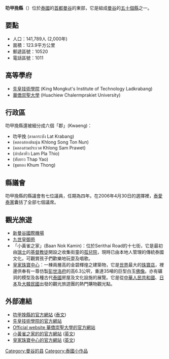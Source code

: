 '''叻甲挽縣'''（{{thai|t=ลาดกระบัง|phon=Lādkrabạng|r=Lat Krabang}}）位於[[泰國|泰國]]的[[首都|首都]][[曼谷|曼谷]]的東部，它是組成[[曼谷|曼谷]]的[[曼谷區名列表|五十個縣]]之一。

==要點==
* 人口：141,789人 (2,000年)
* 面積：123.9平方公里
* 郵遞區號：10520
* 電話區號：1011

==高等學府==
* [[先皇技術學院|先皇技術學院]] (King Mongkut's Institute of Technology Ladkrabang)
* [[華僑崇聖大學|華僑崇聖大學]] (Huachiew Chalermprakiet University)

==行政區==
叻甲挽縣還被細分成六個「郡」(Kwaeng)：
* 叻甲挽 (ลาดกระบัง Lat Krabang)
* (คลองสองต้นนุ่น Khlong Song Ton Nun)
* (คลองสามประเวศ Khlong Sam Prawet)
* (ลำปลาทิว Lam Pla Thio)
* (ทับยาว Thap Yao)
* (ขุมทอง Khum Thong)

==縣議會==
叻甲挽縣的縣議會有七位議員，任期為四年。在2006年4月30日的選擇裡，[[泰愛泰黨|泰愛泰黨]]囊括了全部七個議席。

==觀光旅遊==
* [[新曼谷國際機場|新曼谷國際機場]]
* [[九世皇御苑|九世皇御苑]]
*「小黃雀之家」(Baan Nok Kamin)：位於Serithai Road的十七街，它是最初由[[瑞士|瑞士]]的[[基督教徒|基督教徒]]開設之收集街童的[[孤兒院|孤兒院]]，現時已由本地人管理的傳統泰國文化，可觀賞孩子們歡樂地玩耍及唱歌。
* [[皇家珠寶中心|皇家珠寶中心]]：一棟兩層高的金碧輝煌之建築物，它是[[世界|世界]]最大的[[珠寶店|珠寶店]]，裡邊供奉有一尊仿製[[彭世洛府|彭世洛府]]的高6.3公呎，重達35噸的巨型白玉[[佛像|佛像]]。亦有礦洞的模型及各種古代[[泰國|泰國]]房屋及文化設施的展覽。它是從[[中華人民共和國|中華人民共和國]]、[[日本|日本]]及[[大韓民國|大韓民國]]出發的觀光旅遊團的熱門購物觀光點。

==外部連結==
* [https://web.archive.org/web/20080117204044/http://203.155.220.217/ladkrabang/ 叻甲挽縣的官方網站] ([[泰文|泰文]])
* [https://web.archive.org/web/20051228073054/http://www.kmitl.ac.th/EN/index.html 先皇技術學院的官方網站]
* [https://web.archive.org/web/20020811102309/http://www.hcu.ac.th/hcu_Eweb/index.htm Official website 華僑崇聖大學的官方網站]
* [https://web.archive.org/web/20081211061609/http://www.baannokkamin.in.th/english/eng_home.html 小黃雀之家的的官方網站] ([[英文|英文]])
* [http://www.royalgems.co.th/ 皇家珠寶中心的官方網站]{{Wayback|url=http://www.royalgems.co.th/ |date=20090607014045 }} ([[英文|英文]])

[[Category:曼谷的县|Category:曼谷的县]]
[[Category:泰國小作品|Category:泰國小作品]]